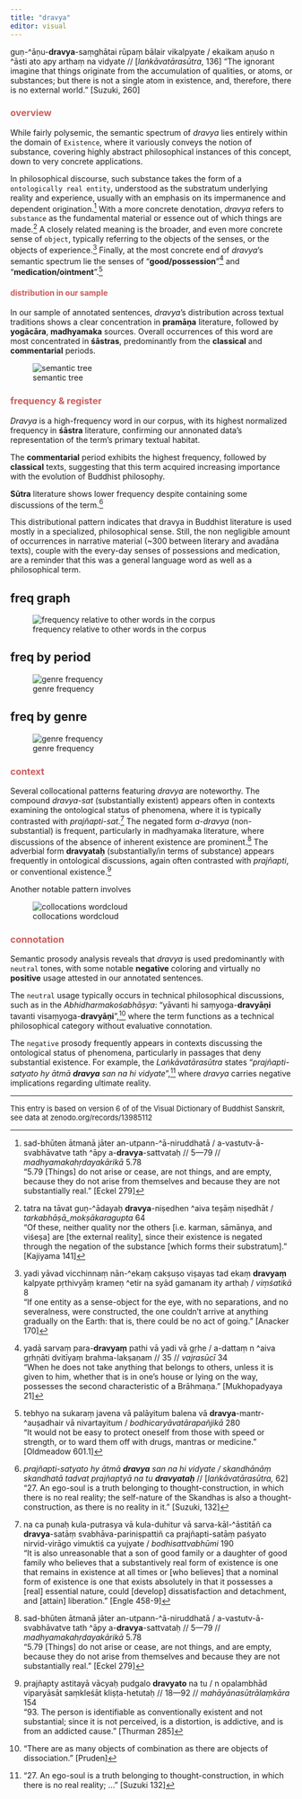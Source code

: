```yaml
---
title: "dravya"
editor: visual
---
```


::: column-margin
guṇ-\^āṇu-**dravya**-saṃghātai rūpaṃ bālair vikalpyate / ekaikam aṇuśo n \^āsti ato apy arthaṃ na vidyate // \[*laṅkāvatārasūtra*, 136\] "The ignorant imagine that things originate from the accumulation of qualities, or atoms, or substances; but there is not a single atom in existence, and, therefore, there is no external world." \[Suzuki, 260\]
:::

### <font color='indianred'>overview</font> {#sec-overview}

While fairly polysemic, the semantic spectrum of *dravya* lies entirely within the domain of `Existence`, where it variously conveys the notion of substance, covering highly abstract philosophical instances of this concept, down to very concrete applications.

In philosophical discourse, such substance takes the form of a `ontologically real entity`, understood as the substratum underlying reality and experience, usually with an emphasis on its impermanence and dependent origination.[^dravya-1] With a more concrete denotation, *dravya* refers to `substance` as the fundamental material or essence out of which things are made.[^dravya-2] A closely related meaning is the broader, and even more concrete sense of `object`, typically referring to the objects of the senses, or the objects of experience.[^dravya-3] Finally, at the most concrete end of *dravya*'s semantic spectrum lie the senses of "**good/possession**"[^dravya-4] and "**medication/ointment**".[^dravya-5]

[^dravya-1]: sad-bhūten ātmanā jāter an-utpann-\^ā-niruddhatā / a-vastutv-ā-svabhāvatve tath \^āpy a-**dravya**-sattvataḥ // 5—79 // *madhyamakahṛdayakārikā* 5.78\
    "5.79 \[Things\] do not arise or cease, are not things, and are empty, because they do not arise from themselves and because they are not substantially real." \[Eckel 279\]

[^dravya-2]: tatra na tāvat guṇ-\^ādayaḥ **dravya**-niṣedhen \^aiva teṣāṃ niṣedhāt / *tarkabhāṣā_mokṣākaragupta* 64\
    "Of these, neither quality nor the others \[i.e. karman, sāmānya, and viśeṣa\] are \[the external reality\], since their existence is negated through the negation of the substance \[which forms their substratum\]." \[Kajiyama 141\]

[^dravya-3]: yadi yāvad vicchinnaṃ nān-\^ekaṃ cakṣuṣo viṣayas tad ekaṃ **dravyaṃ** kalpyate pṛthivyāṃ krameṇ \^etir na syād gamanam ity arthaḥ / *viṃśatikā* 8\
    "If one entity as a sense-object for the eye, with no separations, and no severalness, were constructed, the one couldn’t arrive at anything gradually on the Earth: that is, there could be no act of going." \[Anacker 170\]

[^dravya-4]: yadā sarvaṃ para-**dravyaṃ** pathi vā yadi vā gṛhe / a-dattaṃ n \^aiva gṛhṇāti dvitīyaṃ brahma-lakṣaṇam // 35 // *vajrasūcī* 34\
    "When he does not take anything that belongs to others, unless it is given to him, whether that is in one's house or lying on the way, possesses the second characteristic of a Brāhmaṇa." \[Mukhopadyaya 21\]

[^dravya-5]: tebhyo na sukaraṃ javena vā palāyitum balena vā **dravya**-mantr-\^auṣadhair vā nivartayitum / *bodhicaryāvatārapañjikā* 280\
    "It would not be easy to protect oneself from those with speed or strength, or to ward them off with drugs, mantras or medicine." \[Oldmeadow 601.1\]

#### <font color='indianred'>distribution in our sample</font> {#sec-frequency}

In our sample of annotated sentences, *dravya*'s distribution across textual traditions shows a clear concentration in **pramāṇa** literature, followed by **yogācāra**, **madhyamaka** sources. Overall occurrences of this word are most concentrated in **śāstras**, predominantly from the **classical** and **commentarial** periods.

![semantic tree](www/dravya_semanticTree.webp){#fig-semTree}

### <font color='indianred'>frequency & register </font>

*Dravya* is a high-frequency word in our corpus, with its highest normalized frequency in **śāstra** literature, confirming our annonated data's representation of the term's primary textual habitat.

The **commentarial** period exhibits the highest frequency, followed by **classical** texts, suggesting that this term acquired increasing importance with the evolution of Buddhist philosophy.

**Sūtra** literature shows lower frequency despite containing some discussions of the term.[^dravya-6]

[^dravya-6]: *prajñapti-satyato hy ātmā **dravya** san na hi vidyate / skandhānāṃ skandhatā tadvat prajñaptyā na tu **dravyataḥ*** // \[*laṅkāvatārasūtra,* 62\]\
    "27. An ego-soul is a truth belonging to thought-construction, in which there is no real reality; the self-nature of the Skandhas is also a thought-construction, as there is no reality in it." \[Suzuki, 132\]

This distributional pattern indicates that dravya in Buddhist literature is used mostly in a specialized, philosophical sense. Still, the non negligible amount of occurrences in narrative material (\~300 between literary and avadāna texts), couple with the every-day senses of possessions and medication, are a reminder that this was a general language word as well as a philosophical term.

::: panel-tabset
## freq graph {#sec-freqcurve}

![frequency relative to other words in the corpus](www/ZipfCurveFreq_dravya.webp){#fig-freqcurve}

## freq by period {#sec-periodBars}

![genre frequency](www/PeriodFreq_dravya.webp){#fig-periodBars}

## freq by genre {#sec-genreBars}

![genre frequency](www/GenreFreq_dravya.webp){#fig-genreBars}
:::

### <font color='indianred'>context</font> {#sec-context}

Several collocational patterns featuring *dravya* are noteworthy. The compound *dravya-sat* (substantially existent) appears often in contexts examining the ontological status of phenomena, where it is typically contrasted with *prajñapti-sat*.[^dravya-7] The negated form *a-dravya* (non-substantial) is frequent, particularly in madhyamaka literature, where discussions of the absence of inherent existence are prominent.[^dravya-8] The adverbial form **dravyataḥ** (substantially/in terms of substance) appears frequently in ontological discussions, again often contrasted with *prajñapti*, or conventional existence.[^dravya-9]

[^dravya-7]: na ca punaḥ kula-putrasya vā kula-duhitur vā sarva-kāl-\^āstitāñ ca **dravya**-satāṃ svabhāva-pariniṣpattiñ ca prajñapti-satāṃ paśyato nirvid-virāgo vimuktiś ca yujyate / *bodhisattvabhūmi* 190\
    "It is also unreasonable that a son of good family or a daughter of good family who believes that a substantively real form of existence is one that remains in existence at all times or \[who believes\] that a nominal form of existence is one that exists absolutely in that it possesses a \[real\] essential nature, could \[develop\] dissatisfaction and detachment, and \[attain\] liberation." \[Engle 458-9\]

[^dravya-8]: sad-bhūten ātmanā jāter an-utpann-\^ā-niruddhatā / a-vastutv-ā-svabhāvatve tath \^āpy a-**dravya**-sattvataḥ // 5—79 // *madhyamakahṛdayakārikā* 5.78\
    "5.79 \[Things\] do not arise or cease, are not things, and are empty, because they do not arise from themselves and because they are not substantially real." \[Eckel 279\]

[^dravya-9]: prajñapty astitayā vācyaḥ pudgalo **dravyato** na tu / n opalambhād viparyāsāt saṃkleśāt kliṣṭa-hetutaḥ // 18—92 // *mahāyānasūtrālaṃkāra* 154\
    "93. The person is identifiable as conventionally existent and not substantial; since it is not perceived, is a distortion, is addictive, and is from an addicted cause." \[Thurman 285\]

Another notable pattern involves

![collocations wordcloud](www/wordcloud_dravya.webp){#fig-collocationWC}

### <font color='indianred'>connotation</font> {#sec-connotation}

Semantic prosody analysis reveals that *dravya* is used predominantly with `neutral` tones, with some notable **negative** coloring and virtually no **positive** usage attested in our annotated sentences.

The `neutral` usage typically occurs in technical philosophical discussions, such as in the *Abhidharmakośabhāṣya*: "yāvanti hi saṃyoga-**dravyāṇi** tavanti visaṃyoga-**dravyāṇi**",[^dravya-10] where the term functions as a technical philosophical category without evaluative connotation.

[^dravya-10]: "There are as many objects of combination as there are objects of dissociation." \[Pruden\]

The `negative` prosody frequently appears in contexts discussing the ontological status of phenomena, particularly in passages that deny substantial existence. For example, the *Laṅkāvatārasūtra* states "*prajñapti-satyato hy ātmā **dravya** san na hi vidyate*",[^dravya-11] where *dravya* carries negative implications regarding ultimate reality.

[^dravya-11]: "27. An ego-soul is a truth belonging to thought-construction, in which there is no real reality; …" \[Suzuki 132\]

------------------------------------------------------------------------

<font size='-1'>This entry is based on version 6 of of the Visual Dictionary of Buddhist Sanskrit, see data at zenodo.org/records/13985112</font>
